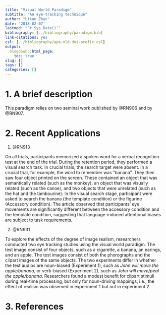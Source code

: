 ```yaml
---
title: "Visual World Paradigm"
subtitle: "An eye-tracking technique"
author: "Likan Zhan"
date: '2018-02-07'
lastmod: "`r Sys.Date()`"
bibliography: [../bibliography/paradigm.bib]
link-citations: yes
csl: [../bibliography/apa-old-doi-prefix.csl]
output:
  blogdown::html_page:
    toc: true
slug: []
tags: []
categories: []
---
```


# 1. A brief description

   This paradigm relies on two seminal work published by @RN906 and by @RN907.


# 2. Recent Applications

01. @RN913

On all trials, participants memorized a spoken word for a verbal recognition test at the end of the trial. During the retention period, they performed a visual search task. In crucial trials, the search target were absent. In a crucial trial, for example, the word to remember was "banana". They then saw four object printed on the screen. These contained an object that was semantically related (such as the monkey), an object that was visually related (such as the canoe), and two objects that were unrelated (such as the hat and the tambourine). In the visual search stage, participant were asked to search the banana (the template condition) or the figurine (Accessory condition). The article observed that participants' eye movements are significantly different between the accessory condition and the template condition, suggesting that language-induced attentional biases are subject to task requirements.
   
02. @RN931

To explore the effects of the degree of image realism, researchers conducted two eye tracking studies using the visual world paradigm. The test image consist of four objects, such as a cigarette, a banana, an earings, and an apple. The test images consist of both the phorographs and the clipart images of the same objects. The two experiments differ in whether the test audios are noun-biased (Experiment 1), such as *John will move the apple/banana*, or verb-biased (Experiment 2), such as *John will move/peal the apple/banana*. Researchers found a modest benefit for clipart stimuli during real-time processing, but only for noun-driving mappings, i.e., the effect of realism was observed in experiment 1 but not in experiment 2.

# 3. References
